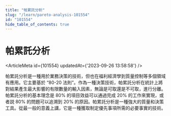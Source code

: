 ```yaml
---
title: "帕累託分析"
slug: "/learn/pareto-analysis-101554"
id: "101554"
hide_table_of_contents: true
---
```



# 帕累託分析

<ArticleMeta id={101554} updatedAt={'2023-09-26 13:58:58'} />
<div className='border-solid border-b border-t-0 my-4 border-[var(--ifm-color-gray-300)]' />

帕累託分析是一種用於業務決策的技術，但也在福利經濟學到質量控制等多個領域有應用。它主要基於 “80-20 法則”。作為一種決策技術，帕累託分析在統計上將對結果產生最大影響的有限數量的輸入因素，無論是可取還是不可取，進行分離。帕累託分析的基本理念是 80% 的項目效益可以通過完成 20% 的工作來實現，或者説 80% 的問題可以追溯到 20% 的原因。帕累託分析是一種強大的質量和決策工具。從最一般的意義上講，它是一種獲取制定優先事項所需的必要事實的技術。
